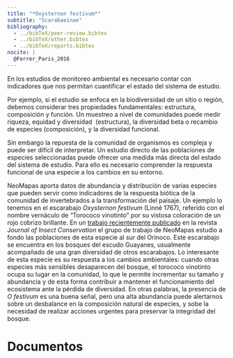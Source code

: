 ```yaml
---
title: "*Oxysternon festivum*"
subtitle: "Scarabaeinae"
bibliography: 
  - ../bibTeX/peer-review.bibtex
  - ../bibTeX/other.bibtex
  - ../bibTeX/reports.bibtex
nocite: |
  @Ferrer_Paris_2016
---
```


<p dir="ltr">En los estudios de monitoreo ambiental es necesario contar con indicadores que nos permitan cuantificar el estado del sistema de estudio. </p>
<p dir="ltr">Por ejemplo, si el estudio se enfoca en la biodiversidad de un sitio o regi&#243;n, debemos considerar tres propiedades fundamentales: estructura, composici&#243;n y funci&#243;n. Un muestreo a nivel de comunidades puede medir riqueza, equidad y diversidad&nbsp; (estructura), la diversidad beta o recambio de especies (composici&#243;n), y la diversidad funcional. </p>
<p dir="ltr">Sin embargo la repuesta de la comunidad de organismos es compleja y puede ser dif&#237;cil de interpretar. Un estudio directo de las poblaciones de especies seleccionadas puede ofrecer una medida m&#225;s directa del estado del sistema de estudio. Para ello es necesario comprender la respuesta funcional de una especie a los cambios en su entorno. </p>

<p dir="ltr">NeoMapas aporta datos de abundancia y distribuci&#243;n de varias especies que pueden servir como indicadores de la respuesta bi&#243;tica de la comunidad de invertebrados a la transformaci&#243;n del paisaje. Un ejemplo lo tenemos en el escarabajo <i>Oxysternon festivum</i> (Linn&#233; 1767), referido con el nombre vern&#225;culo de "Torococo vinotinto" por su vistosa coloraci&#243;n de un rojo cobrizo brillante. En un <a href="http://dx.doi.org/10.1007/s10841-016-9886-6">trabajo recientemente publicado</a> en la revista J<i>ournal of Insect Conservation </i>el grupo de trabajo de NeoMapas estudio a fondo las poblaciones de esta especie al sur del Orinoco. Este escarabajo se encuentra en los bosques del escudo Guayanes, usualmente acompa&#241;ado de una gran diversidad de otros escarabajos. Lo interesante de esta especie es su respuesta a los cambios ambientales: cuando otras especies m&#225;s sensibles desaparecen del bosque, el torococo vinotinto ocupa su lugar en la comunidad, lo que le permite incrementar su tama&#241;o y abundancia y de esta forma contribuir a mantener el funcionamiento del ecosistema ante la p&#233;rdida de diversidad. En otras palabras, la presencia de <i>O festivum</i> es una buena se&#241;al, pero una alta abundancia puede alertarnos sobre un desbalance en la composici&#243;n natural de especies, y sobe la necesidad de realizar acciones urgentes para preservar la integridad del bosque.</p>


# Documentos

::: {#refs}
:::